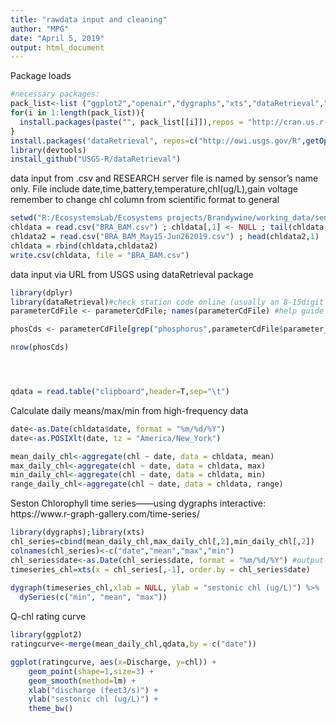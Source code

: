 ```yaml
---
title: "rawdata input and cleaning"
author: "MPG"
date: "April 5, 2019"
output: html_document
---
```

Package loads
```r
#necessary packages: 
pack_list<-list ("ggplot2","openair","dygraphs","xts","dataRetrieval","devtools","dplyr")
for(i in 1:length(pack_list)){
  install.packages(paste("", pack_list[[i]]),repos = "http://cran.us.r-project.org")
}
install.packages("dataRetrieval", repos=c("http://owi.usgs.gov/R",getOption("repos")))
library(devtools)
install_github("USGS-R/dataRetrieval")
```

data input from .csv and RESEARCH server
file is named by sensor's name only. File include date,time,battery,temperature,chl(ug/L),gain voltage
remember to change chl column from scientific format to general
```r
setwd("R:/EcosystemsLab/Ecosystems projects/Brandywine/working_data/sensors/cyclops")
chldata = read.csv("BRA_BAM.csv") ; chldata[,1] <- NULL ; tail(chldata,1)
chldata2 = read.csv("BRA_BAM_May15-Jun262019.csv") ; head(chldata2,1)
chldata = rbind(chldata,chldata2)
write.csv(chldata, file = "BRA_BAM.csv")
```

data input via URL from USGS using dataRetrieval package
```r
library(dplyr)
library(dataRetrieval)#check station code online (usually an 8-15digit numebr)
parameterCdFile <- parameterCdFile; names(parameterCdFile) #help guide for parameter code

phosCds <- parameterCdFile[grep("phosphorus",parameterCdFile$parameter_nm, ignore.case=TRUE),]

nrow(phosCds)




qdata = read.table("clipboard",header=T,sep="\t") 
```  

Calculate daily means/max/min from high-frequency data
```r
date<-as.Date(chldata$date, format = "%m/%d/%Y")
date<-as.POSIXlt(date, tz = "America/New_York")

mean_daily_chl<-aggregate(chl ~ date, data = chldata, mean)
max_daily_chl<-aggregate(chl ~ date, data = chldata, max)
min_daily_chl<-aggregate(chl ~ date, data = chldata, min)
range_daily_chl<-aggregate(chl ~ date, data = chldata, range)

```

Seston Chlorophyll time series------using dygraphs interactive: https://www.r-graph-gallery.com/time-series/
```r
library(dygraphs);library(xts)
chl_series=cbind(mean_daily_chl,max_daily_chl[,2],min_daily_chl[,2])
colnames(chl_series)<-c("date","mean","max","min")
chl_series$date<-as.Date(chl_series$date, format = "%m/%d/%Y") #output is YYY-mm-dd
timeseries_chl=xts(x = chl_series[,-1], order.by = chl_series$date)
 
dygraph(timeseries_chl,xlab = NULL, ylab = "sestonic chl (ug/L)") %>%
  dySeries(c("min", "mean", "max"))
```

Q-chl rating curve
```r
library(ggplot2)
ratingcurve<-merge(mean_daily_chl,qdata,by = c("date"))

ggplot(ratingcurve, aes(x=Discharge, y=chl)) +
    geom_point(shape=1,size=3) +    
    geom_smooth(method=lm) +
    xlab("discharge (feet3/s)") +
    ylab("sestonic chl (ug/L)") +
    theme_bw()
```

